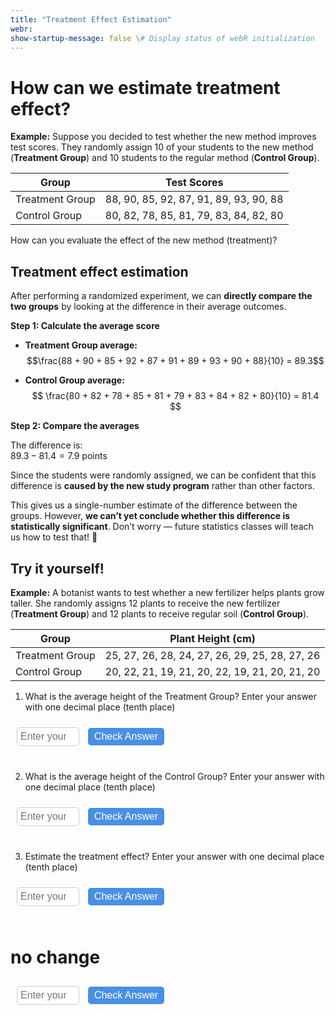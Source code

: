 ```yaml
---
title: "Treatment Effect Estimation"
webr:
show-startup-message: false \# Display status of webR initialization
---
```


# How can we estimate treatment effect?

**Example:** Suppose you decided to test whether the new method improves test scores. They randomly assign 10 of your students to the new method (**Treatment Group**) and 10 students to the regular method (**Control Group**).

| Group             | Test Scores                               |
|------------------|-------------------------------------------|
| Treatment Group   | 88, 90, 85, 92, 87, 91, 89, 93, 90, 88   |
| Control Group     | 80, 82, 78, 85, 81, 79, 83, 84, 82, 80   |

How can you evaluate the effect of the new method (treatment)?

::: {.callout-tip appearance="simple"}
## Treatment effect estimation
After performing a randomized experiment, we can **directly compare the two groups** by looking at the difference in their average outcomes.
:::

**Step 1: Calculate the average score**

- **Treatment Group average:**  
$$\frac{88 + 90 + 85 + 92 + 87 + 91 + 89 + 93 + 90 + 88}{10} = 89.3$$

- **Control Group average:**  
$$
\frac{80 + 82 + 78 + 85 + 81 + 79 + 83 + 84 + 82 + 80}{10} = 81.4
$$

**Step 2: Compare the averages**

The difference is:  
$89.3 - 81.4 = 7.9 \text{ points}$

Since the students were randomly assigned, we can be confident that this difference is **caused by the new study program** rather than other factors.


::: {.callout-warning}

This gives us a single-number estimate of the difference between the groups. However, **we can’t yet conclude whether this difference is statistically significant**. Don’t worry — future statistics classes will teach us how to test that! 🙂

:::

## Try it yourself!

**Example:** A botanist wants to test whether a new fertilizer helps plants grow taller. She randomly assigns 12 plants to receive the new fertilizer (**Treatment Group**) and 12 plants to receive regular soil (**Control Group**).  

| Group             | Plant Height (cm) |
|------------------|-----------------|
| Treatment Group   | 25, 27, 26, 28, 24, 27, 26, 29, 25, 28, 27, 26 |
| Control Group     | 20, 22, 21, 19, 21, 20, 22, 19, 21, 20, 21, 20 |




1. What is the average height of the Treatment Group? Enter your answer with one decimal place (tenth place)

<div id="interaction" style="font-family: sans-serif; max-width: 500px; margin: 10px auto; padding: 10px;">
  <input type="number" id="answer" placeholder="Enter your answer" 
         style="font-size: 16px; padding: 5px; width: 100px; margin-right: 10px; border-radius: 5px; border: 1px solid #ccc;" 
         onkeydown="return event.key !== 'ArrowUp' && event.key !== 'ArrowDown';">
  <button onclick="checkAnswer()" style="font-size: 16px; padding: 5px 10px; border-radius: 5px; border: none; background-color: #4A90E2; color: white; cursor: pointer;">Check Answer</button>
  <p id="feedback" style="font-size: 16px; margin-top: 10px;"></p>
</div>

<script>
function checkAnswer() {
  const userAnswer = parseFloat(document.getElementById('answer').value);
  const correctAnswer =  26.5
  const feedback = document.getElementById('feedback');

  if (isNaN(userAnswer)) {
    feedback.textContent = "Please enter a number.";
    feedback.style.color = "red";
  } else if (Math.abs(userAnswer - correctAnswer) == 0) {
    feedback.textContent = "Correct! 🎉";
    feedback.style.color = "green";
  } else {
    feedback.textContent = "Not quite. Try again!";
    feedback.style.color = "red";
  }
}
</script>


2. What is the average height of the Control Group? Enter your answer with one decimal place (tenth place)

<div id="interaction" style="font-family: sans-serif; max-width: 500px; margin: 10px auto; padding: 10px;">
  <input type="number" id="answer" placeholder="Enter your answer" 
         style="font-size: 16px; padding: 5px; width: 100px; margin-right: 10px; border-radius: 5px; border: 1px solid #ccc;" 
         onkeydown="return event.key !== 'ArrowUp' && event.key !== 'ArrowDown';">
  <button onclick="checkAnswer()" style="font-size: 16px; padding: 5px 10px; border-radius: 5px; border: none; background-color: #4A90E2; color: white; cursor: pointer;">Check Answer</button>
  <p id="feedback" style="font-size: 16px; margin-top: 10px;"></p>
</div>

<script>
function checkAnswer() {
  const userAnswer = parseFloat(document.getElementById('answer').value);
  const correctAnswer =  20.8
  const feedback = document.getElementById('feedback');

  if (isNaN(userAnswer)) {
    feedback.textContent = "Please enter a number.";
    feedback.style.color = "red";
  } else if (Math.abs(userAnswer - correctAnswer) == 0) {
    feedback.textContent = "Correct! 🎉";
    feedback.style.color = "green";
  } else {
    feedback.textContent = "Not quite. Try again!";
    feedback.style.color = "red";
  }
}
</script>


3. Estimate the treatment effect? Enter your answer with one decimal place (tenth place)

<div id="interaction" style="font-family: sans-serif; max-width: 500px; margin: 10px auto; padding: 10px;">
  <input type="number" id="answer" placeholder="Enter your answer" 
         style="font-size: 16px; padding: 5px; width: 100px; margin-right: 10px; border-radius: 5px; border: 1px solid #ccc;" 
         onkeydown="return event.key !== 'ArrowUp' && event.key !== 'ArrowDown';">
  <button onclick="checkAnswer()" style="font-size: 16px; padding: 5px 10px; border-radius: 5px; border: none; background-color: #4A90E2; color: white; cursor: pointer;">Check Answer</button>
  <p id="feedback" style="font-size: 16px; margin-top: 10px;"></p>
</div>

<script>
function checkAnswer() {
  const userAnswer = parseFloat(document.getElementById('answer').value);
  const correctAnswer =  5.7
  const feedback = document.getElementById('feedback');

  if (isNaN(userAnswer)) {
    feedback.textContent = "Please enter a number.";
    feedback.style.color = "red";
  } else if (Math.abs(userAnswer - correctAnswer) == 0) {
    feedback.textContent = "Correct! 🎉";
    feedback.style.color = "green";
  } else {
    feedback.textContent = "Not quite. Try again!";
    feedback.style.color = "red";
  }
}
</script>







# no change
<!-- Interactive input box -->
<div id="interaction" style="font-family: sans-serif; max-width: 500px; margin: 10px auto; padding: 10px;">
  <input type="number" id="answer" placeholder="Enter your answer" 
         style="font-size: 16px; padding: 5px; width: 100px; margin-right: 10px; border-radius: 5px; border: 1px solid #ccc;" 
         onkeydown="return event.key !== 'ArrowUp' && event.key !== 'ArrowDown';">
  <button onclick="checkAnswer()" style="font-size: 16px; padding: 5px 10px; border-radius: 5px; border: none; background-color: #4A90E2; color: white; cursor: pointer;">Check Answer</button>
  <p id="feedback" style="font-size: 16px; margin-top: 10px;"></p>
</div>

<script>
function checkAnswer() {
  const userAnswer = parseFloat(document.getElementById('answer').value);
  const correctAnswer = 89.3 - 81.4; // 7.9
  const feedback = document.getElementById('feedback');

  if (isNaN(userAnswer)) {
    feedback.textContent = "Please enter a number.";
    feedback.style.color = "red";
  } else if (Math.abs(userAnswer - correctAnswer) < 0.01) {
    feedback.textContent = "Correct! 🎉";
    feedback.style.color = "green";
  } else {
    feedback.textContent = "Not quite. Try again!";
    feedback.style.color = "red";
  }
}
</script>

